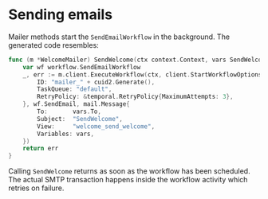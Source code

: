 # Sending emails

Mailer methods start the `SendEmailWorkflow` in the background. The generated code resembles:

```go filename="mailer_welcome.go"
func (m *WelcomeMailer) SendWelcome(ctx context.Context, vars SendWelcomeParams) error {
    var wf workflow.SendEmailWorkflow
    _, err := m.client.ExecuteWorkflow(ctx, client.StartWorkflowOptions{
        ID: "mailer_" + cuid2.Generate(),
        TaskQueue: "default",
        RetryPolicy: &temporal.RetryPolicy{MaximumAttempts: 3},
    }, wf.SendEmail, mail.Message{
        To:       vars.To,
        Subject:  "SendWelcome",
        View:     "welcome_send_welcome",
        Variables: vars,
    })
    return err
}
```

Calling `SendWelcome` returns as soon as the workflow has been scheduled. The actual SMTP transaction happens inside the workflow activity which retries on failure.
